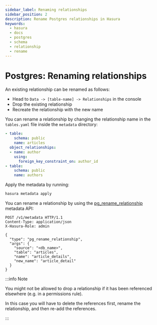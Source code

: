 ```yaml
---
sidebar_label: Renaming relationships
sidebar_position: 2
description: Rename Postgres relationships in Hasura
keywords:
  - hasura
  - docs
  - postgres
  - schema
  - relationship
  - rename
---
```



# Postgres: Renaming relationships

An existing relationship can be renamed as follows:

<Tabs className="api-tabs">
<TabItem value="console" label="Console">

-   Head to `Data -> [table-name] -> Relationships` in the console
-   Drop the existing relationship
-   Recreate the relationship with the new name

</TabItem>
<TabItem value="cli" label="CLI">

You can rename a relationship by changing the relationship name in the
`tables.yaml` file inside the `metadata` directory:

```yaml {5}
- table:
    schema: public
    name: articles
  object_relationships:
  - name: author
    using:
      foreign_key_constraint_on: author_id
- table:
    schema: public
    name: authors
```

Apply the metadata by running:

```bash
hasura metadata apply
```

</TabItem>
<TabItem value="api" label="API">

You can rename a relationship by using the
[pg_rename_relationship](/api-reference/metadata-api/relationship.mdx#metadata-pg-rename-relationship) metadata API:

```http
POST /v1/metadata HTTP/1.1
Content-Type: application/json
X-Hasura-Role: admin

{
  "type": "pg_rename_relationship",
  "args": {
    "source": "<db_name>",
    "table": "articles",
    "name": "article_details",
    "new_name": "article_detail"
  }
}
```

</TabItem>
</Tabs>

:::info Note

You might not be allowed to drop a relationship if it has been
referenced elsewhere (e.g. in a permissions rule).

In this case you will have to delete the references first, rename the
relationship, and then re-add the references.

:::
